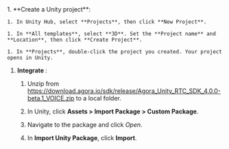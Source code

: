 <PlatformWrapper platform="unity">
1. **Create a Unity project**:

    1. In Unity Hub, select **Projects**, then click **New Project**.

    1. In **All templates**, select **3D**. Set the **Project name** and **Location**, then click **Create Project**.

    1. In **Projects**, double-click the project you created. Your project opens in Unity.


1. **Integrate <Vpd k="SDK" />**:
    1. Unzip <Vpd k="SDK" /> from https://download.agora.io/sdk/release/Agora_Unity_RTC_SDK_4.0.0-beta.1_VOICE.zip to a local folder.

    1. In Unity, click **Assets > Import Package > Custom Package**.

    1. Navigate to the <Vpd k="SDK" /> package and click *Open*.

    1. In **Import Unity Package**, click **Import**.


</PlatformWrapper>